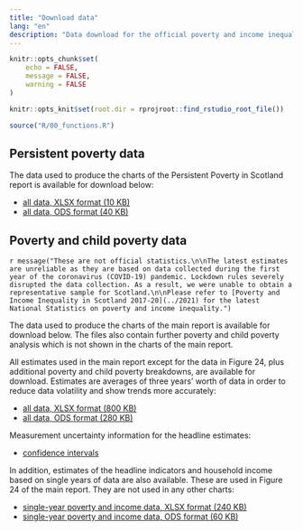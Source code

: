 ---
title: "Download data"
lang: "en"
description: "Data download for the official poverty and income inequality statistics in Scotland"
---

```{r setup, include = FALSE}
knitr::opts_chunk$set(
	echo = FALSE,
	message = FALSE,
	warning = FALSE
)

knitr::opts_knit$set(root.dir = rprojroot::find_rstudio_root_file())
```

```{r}
source("R/00_functions.R")
```

## Persistent poverty data

The data used to produce the charts of the Persistent Poverty in Scotland report is available for download below:

- [all data, XLSX format (10 KB)](xls/data2022_persistent.xlsx)
- [all data, ODS format (40 KB)](xls/data2022_persistent.ods)

## Poverty and child poverty data

`r message("These are not official statistics.\n\nThe latest estimates are unreliable as they are based on data collected during the first year of the coronavirus (COVID-19) pandemic. Lockdown rules severely disrupted the data collection. As a result, we were unable to obtain a representative sample for Scotland.\n\nPlease refer to [Poverty and Income Inequality in Scotland 2017-20](../2021) for the latest National Statistics on poverty and income inequality.")`

The data used to produce the charts of the main report is available for download below. The files also contain further poverty and child poverty analysis which is not shown in the charts of the main report.

All estimates used in the main report except for the data in Figure 24, plus additional poverty and child poverty breakdowns, are available for download. Estimates are averages of three years' worth of data in order to reduce data volatility and show trends more accurately:

- [all data, XLSX format (800 KB)](xls/data2022.xlsx)
- [all data, ODS format (280 KB)](xls/data2022.ods)

Measurement uncertainty information for the headline estimates:

- [confidence intervals](uncertainty.html)

In addition, estimates of the headline indicators and household income based on single years of data are also available. These are used in Figure 24 of the main report. They are not used in any other charts:

- [single-year poverty and income data, XLSX format (240 KB)](xls/data2022_1yr.xlsx)
- [single-year poverty and income data, ODS format (60 KB)](xls/data2022_1yr.ods)



